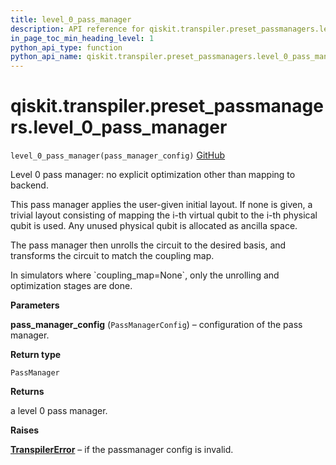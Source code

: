 ```yaml
---
title: level_0_pass_manager
description: API reference for qiskit.transpiler.preset_passmanagers.level_0_pass_manager
in_page_toc_min_heading_level: 1
python_api_type: function
python_api_name: qiskit.transpiler.preset_passmanagers.level_0_pass_manager
---
```


# qiskit.transpiler.preset\_passmanagers.level\_0\_pass\_manager

<span id="qiskit.transpiler.preset_passmanagers.level_0_pass_manager" />

`level_0_pass_manager(pass_manager_config)` [GitHub](https://github.com/qiskit/qiskit/tree/stable/0.20/qiskit/transpiler/preset_passmanagers/level0.py "view source code")

Level 0 pass manager: no explicit optimization other than mapping to backend.

This pass manager applies the user-given initial layout. If none is given, a trivial layout consisting of mapping the i-th virtual qubit to the i-th physical qubit is used. Any unused physical qubit is allocated as ancilla space.

The pass manager then unrolls the circuit to the desired basis, and transforms the circuit to match the coupling map.

<Admonition title="Note" type="note">
  In simulators where `coupling_map=None`, only the unrolling and optimization stages are done.
</Admonition>

**Parameters**

**pass\_manager\_config** (`PassManagerConfig`) – configuration of the pass manager.

**Return type**

`PassManager`

**Returns**

a level 0 pass manager.

**Raises**

[**TranspilerError**](qiskit.transpiler.TranspilerError "qiskit.transpiler.TranspilerError") – if the passmanager config is invalid.

